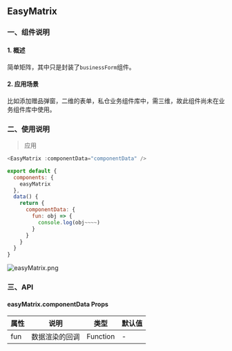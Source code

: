 
<Meta title="BASIC/EasyMatrix" />

<style>{`
	.subheading {
		font-weight: 900;
		font-size: 13px;
		line-height: 24px;
		margin: 40px 0 12px 0;
	}
`}</style>

<!-- # 安装

<div className="subheading">NPM 安装</div> -->

## EasyMatrix

### 一、组件说明
#### 1. 概述
 简单矩阵，其中只是封装了`businessForm`组件。

#### 2. 应用场景
比如添加赠品弹窗，二维的表单，私仓业务组件库中，需三维，故此组件尚未在业务组件库中使用。

### 二、使用说明

> 应用

```js
<EasyMatrix :componentData="componentData" />
```

```js
export default {
  components: {
    easyMatrix
  },
  data() {
    return {
      componentData: {
        fun: obj => {
          console.log(obj~~~~)
        }
      }
    }
  }
}
```
![easyMatrix.png](https://p1-juejin.byteimg.com/tos-cn-i-k3u1fbpfcp/9e6c94ce11404b5789283a5f9823dd24~tplv-k3u1fbpfcp-watermark.image?)

### 三、API

#### easyMatrix.componentData Props

属性 | 说明 | 类型 | 默认值
---|---|---|---
| fun | 数据渲染的回调 | Function |  - |